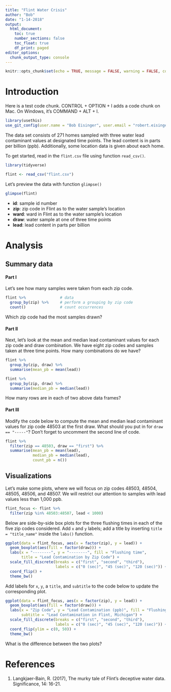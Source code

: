 ```yaml
---
title: "Flint Water Crisis"
author: "Bob"
date: "1-14-2018"
output: 
  html_document:
    toc: true
    number_sections: false
    toc_float: true
    df_print: paged
editor_options: 
  chunk_output_type: console
---
```


```r
knitr::opts_chunk$set(echo = TRUE, message = FALSE, warning = FALSE, comment = NA)
```

# Introduction

Here is a test code chunk. CONTROL + OPTION + I adds a code chunk on Mac. On Windows, it's COMMAND + ALT + I.


```r
library(usethis)
use_git_config(user.name = "Bob Eisinger", user.email = "robert.eisinger@duke.edu")
```


The data set consists of 271 homes sampled with three water 
lead contaminant values at designated time points. The lead content is in 
parts per billion (ppb). Additionally, some location data is given 
about each home.

To get started, read in the `flint.csv` file using function `read_csv()`.


```r
library(tidyverse)
```

```r
flint <- read_csv("flint.csv")
```

Let's preview the data with function `glimpse()`

```r
glimpse(flint)
```

- **id**: sample id number
- **zip**: zip code in Flint as to the water sample's location
- **ward**: ward in Flint as to the water sample's location
- **draw**: water sample at one of three time points
- **lead**: lead content in parts per billion

# Analysis

## Summary data

#### Part I

Let's see how many samples were taken from each zip code.

```r
flint %>%               # data
  group_by(zip) %>%     # perform a grouping by zip code
  count()               # count occurrences
```

Which zip code had the most samples drawn?

#### Part II

Next, let's look at the mean and median lead contaminant values for each
zip code and draw combination. We have eight zip codes and samples taken at
three time points. How many combinations do we have?

```r
flint %>% 
  group_by(zip, draw) %>% 
  summarise(mean_pb = mean(lead))
```

```r
flint %>% 
  group_by(zip, draw) %>% 
  summarise(median_pb = median(lead))
```

How many rows are in each of two above data frames?

#### Part III

Modify the code below to compute the mean and median lead contaminant values
for zip code 48503 at the first draw. What should you put in for 
`draw == "-----"`? Don't forget to uncomment the second line of code.

```r
flint %>% 
  filter(zip == 48503, draw == "first") %>% 
  summarise(mean_pb = mean(lead),
            median_pb = median(lead),
            count_pb = n())
```

## Visualizations

Let's make some plots, where we will focus on zip codes 48503, 48504, 48505,
48506, and 48507. We will restrict our attention to samples with lead values
less than 1,000 ppb.

```r
flint_focus <- flint %>% 
  filter(zip %in% 48503:48507, lead < 1000)
```

Below are side-by-side box plots for the three flushing times in each of the
five zip codes considered. Add `x` and `y` labels; add a title by inserting
`title = "title_name"` inside the `labs()` function.

```r
ggplot(data = flint_focus, aes(x = factor(zip), y = lead)) +
  geom_boxplot(aes(fill = factor(draw))) +
  labs(x = "--------", y = "--------", fill = "Flushing time", 
       title = "Lead Contamination by Zip Code") +
  scale_fill_discrete(breaks = c("first", "second", "third"),
                      labels = c("0 (sec)", "45 (sec)", "120 (sec)")) +
  coord_flip() +
  theme_bw()
```

Add labels for `x`, `y`, a `title`, and `subtitle` to the code below to update
the corresponding plot.

```r
ggplot(data = flint_focus, aes(x = factor(zip), y = lead)) +
  geom_boxplot(aes(fill = factor(draw))) + 
  labs(x = "Zip Code", y = "Lead Contamination (ppb)", fill = "Flushing time",
       subtitle = "Lead Contamination in Flint, Michigan") +
  scale_fill_discrete(breaks = c("first", "second", "third"),
                      labels = c("0 (sec)", "45 (sec)", "120 (sec)")) +
  coord_flip(ylim = c(0, 50)) +
  theme_bw()
```

What is the difference between the two plots?

# References

1. Langkjaer-Bain, R. (2017), The murky tale of Flint's deceptive water data. 
   Significance, 14: 16-21.
